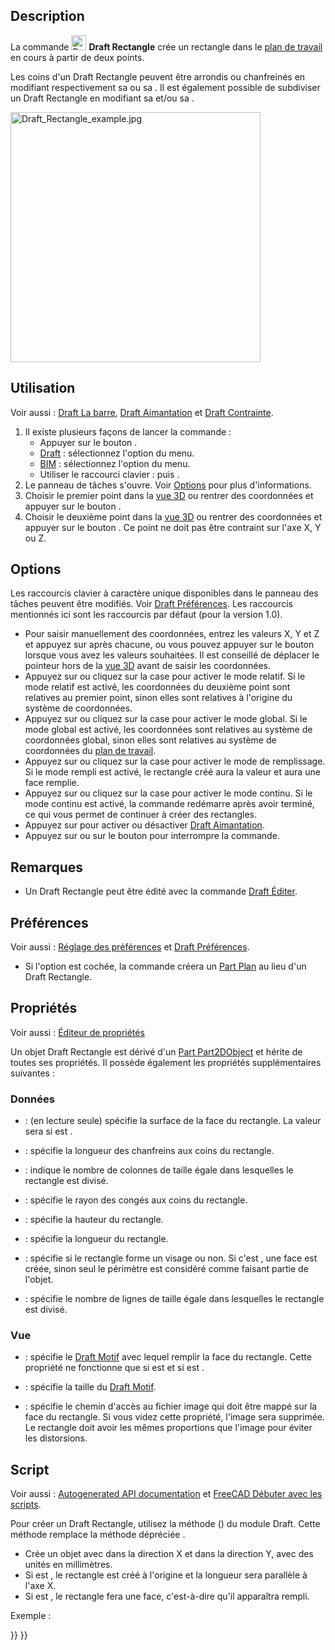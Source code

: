 <languages/>

{{Docnav/fr
|[[Draft_Ellipse/fr|Ellipse]]
|[[Draft_Polygon/fr|Polygone]]
|[[Draft_Workbench/fr|Atelier Draft]]
|IconL=Draft_Ellipse.svg 
|IconR=Draft_Polygon.svg 
|IconC=Workbench_Draft.svg
}}

{{GuiCommand/fr
|Name=Draft Rectangle
|Name/fr=Draft Rectangle
|MenuLocation=Draft : Formes → Rectangle<br><br>BIM : Formes 2D → Rectangle
|Workbenches=[[Draft_Workbench/fr|Draft]], [[BIM_Workbench/fr|BIM]]
|Shortcut={{KEY|R}} {{KEY|E}}
|Version=0.7
}}

==Description==

La commande [[Image:Draft_Rectangle.svg|24px]] '''Draft Rectangle''' crée un rectangle dans le [[Draft_SelectPlane/fr|plan de travail]] en cours à partir de deux points.

Les coins d'un Draft Rectangle peuvent être arrondis ou chanfreinés en modifiant respectivement sa {{PropertyData|Fillet Radius}} ou sa {{PropertyData|Chamfer Size}}. Il est également possible de subdiviser un Draft Rectangle en modifiant sa {{PropertyData|Columns}} et/ou sa {{PropertyData|Rows}}.

[[Image:Draft_Rectangle_example.jpg|400px]]
{{Caption|Rectangle défini par deux points}}

<span id="Usage"></span>
==Utilisation==

Voir aussi : [[Draft_Tray/fr|Draft La barre]], [[Draft_Snap/fr|Draft Aimantation]] et [[Draft_Constrain/fr|Draft Contrainte]].

# Il existe plusieurs façons de lancer la commande :
#* Appuyer sur le bouton {{Button|[[Image:Draft_Rectangle.svg|16px]] [[Draft_Rectangle/fr|Rectangle]]}}.
#* [[Draft_Workbench/fr|Draft]] : sélectionnez l'option {{MenuCommand|Formes → [[Image:Draft_Rectangle.svg|16px]] Rectangle}} du menu.
#* [[BIM_Workbench/fr|BIM]] : sélectionnez l'option {{MenuCommand|Formes 2D → [[Image:Draft_Rectangle.svg|16px]] Rectangle}} du menu.
#* Utiliser le raccourci clavier : {{KEY|R}} puis {{KEY|E}}.
# Le panneau de tâches {{MenuCommand|Rectangle}} s'ouvre. Voir [[#Options|Options]] pour plus d'informations.
# Choisir le premier point dans la [[3D_view/fr|vue 3D]] ou rentrer des coordonnées et appuyer sur le bouton {{Button|[[Image:Draft_AddPoint.svg|16px]] Entrer un point}}.
# Choisir le deuxième point dans la [[3D_view/fr|vue 3D]] ou rentrer des coordonnées et appuyer sur le bouton {{Button|[[Image:Draft_AddPoint.svg|16px]] Entrer un point}}. Ce point ne doit pas être contraint sur l'axe X, Y ou Z.

==Options==

Les raccourcis clavier à caractère unique disponibles dans le panneau des tâches peuvent être modifiés. Voir [[Draft_Preferences/fr|Draft Préférences]]. Les raccourcis mentionnés ici sont les raccourcis par défaut (pour la version 1.0).

<div class="mw-translate-fuzzy">
* Pour saisir manuellement des coordonnées, entrez les valeurs X, Y et Z et appuyez sur {{KEY|Entrée}} après chacune, ou vous pouvez appuyer sur le bouton {{Button|[[Image:Draft_AddPoint.svg|16px]] Entrer un point}} lorsque vous avez les valeurs souhaitées. Il est conseillé de déplacer le pointeur hors de la [[3D_view/fr|vue 3D]] avant de saisir les coordonnées.
* Appuyez sur {{KEY|R}} ou cliquez sur la case {{MenuCommand|Relatif}} pour activer le mode relatif. Si le mode relatif est activé, les coordonnées du deuxième point sont relatives au premier point, sinon elles sont relatives à l'origine du système de coordonnées.
* Appuyez sur {{KEY|G}} ou cliquez sur la case {{MenuCommand|Global}} pour activer le mode global. Si le mode global est activé, les coordonnées sont relatives au système de coordonnées global, sinon elles sont relatives au système de coordonnées du [[Draft_SelectPlane/fr|plan de travail]].
* Appuyez sur {{KEY|F}} ou cliquez sur la case {{MenuCommand|Remplir}} pour activer le mode de remplissage. Si le mode rempli est activé, le rectangle créé aura la valeur {{PropertyData|Make Face}} {{TRUE}} et aura une face remplie.
* Appuyez sur {{KEY|N}} ou cliquez sur la case {{MenuCommand|Continuer}} pour activer le mode continu. Si le mode continu est activé, la commande redémarre après avoir terminé, ce qui vous permet de continuer à créer des rectangles.
* Appuyez sur {{KEY|S}} pour activer ou désactiver [[Draft_Snap/fr|Draft Aimantation]].
* Appuyez sur {{KEY|Échap}} ou sur le bouton {{Button|Fermer}} pour interrompre la commande.
</div>

<span id="Notes"></span>
==Remarques==

* Un Draft Rectangle peut être édité avec la commande [[Draft_Edit/fr|Draft Éditer]].

<span id="Preferences"></span>
==Préférences==

Voir aussi : [[Preferences_Editor/fr|Réglage des préférences]] et [[Draft_Preferences/fr|Draft Préférences]].

* Si l'option {{MenuCommand|Édition → Préférences... → Draft → Général → Créer des primitives Part si possible}} est cochée, la commande créera un [[Part_Plane/fr|Part Plan]] au lieu d'un Draft Rectangle.

<span id="Properties"></span>
==Propriétés==

Voir aussi : [[Property_editor/fr|Éditeur de propriétés]]

Un objet Draft Rectangle est dérivé d'un [[Part_Part2DObject/fr|Part Part2DObject]] et hérite de toutes ses propriétés. Il possède également les propriétés supplémentaires suivantes :

<span id="Data"></span>
===Données===

{{TitleProperty|Draft}}

* {{PropertyData|Area|Area}} : (en lecture seule) spécifie la surface de la face du rectangle. La valeur sera {{value|0.0}} si {{PropertyData|Make Face}} est {{FALSE}}.
* {{PropertyData|Chamfer Size|Length}} : spécifie la longueur des chanfreins aux coins du rectangle.
* {{PropertyData|Columns|Integer}} : indique le nombre de colonnes de taille égale dans lesquelles le rectangle est divisé.
* {{PropertyData|Fillet Radius|Length}} : spécifie le rayon des congés aux coins du rectangle.
* {{PropertyData|Height|Distance}} : spécifie la hauteur du rectangle.
* {{PropertyData|Length|Distance}} : spécifie la longueur du rectangle.
* {{PropertyData|Make Face|Bool}} : spécifie si le rectangle forme un visage ou non. Si c'est {{TRUE}}, une face est créée, sinon seul le périmètre est considéré comme faisant partie de l'objet.
* {{PropertyData|Rows|Integer}} : spécifie le nombre de lignes de taille égale dans lesquelles le rectangle est divisé.

<span id="View"></span>
=== Vue ===

{{TitleProperty|Draft}}

* {{PropertyView|Pattern|Enumeration}} : spécifie le [[Draft_Pattern/fr|Draft Motif]] avec lequel remplir la face du rectangle. Cette propriété ne fonctionne que si {{PropertyData|Make Face}} est {{TRUE}} et si {{PropertyView|Display Mode}} est {{value|Flat Lines}}.
* {{PropertyView|Pattern Size|Float}} : spécifie la taille du [[Draft_Pattern/fr|Draft Motif]].
* {{PropertyView|Texture Image|File}} : spécifie le chemin d'accès au fichier image qui doit être mappé sur la face du rectangle. Si vous videz cette propriété, l'image sera supprimée. Le rectangle doit avoir les mêmes proportions que l'image pour éviter les distorsions.

<span id="Scripting"></span>
==Script==

Voir aussi : [https://freecad.github.io/SourceDoc/ Autogenerated API documentation] et [[FreeCAD_Scripting_Basics/fr|FreeCAD Débuter avec les scripts]].

Pour créer un Draft Rectangle, utilisez la méthode {{incode|make_rectangle}} ({{Version/fr|0.19}}) du module Draft. Cette méthode remplace la méthode dépréciée {{incode|makeRectangle}}.

{{Code|code=
rectangle = make_rectangle(length, height, placement=None, face=None, support=None)
}}

* Crée un objet {{incode|rectangle}} avec {{incode|length}} dans la direction X et {{incode|height}} dans la direction Y, avec des unités en millimètres.
* Si {{incode|placement}} est {{incode|None}}, le rectangle est créé à l'origine et la longueur sera parallèle à l'axe X.
* Si {{incode|face}} est {{incode|True}}, le rectangle fera une face, c'est-à-dire qu'il apparaîtra rempli.

Exemple :
{{Code|code=
import FreeCAD as App
import Draft

doc = App.newDocument()

rectangle1 = Draft.make_rectangle(4000, 1000)
rectangle2 = Draft.make_rectangle(1000, 4000)

zaxis = App.Vector(0, 0, 1)
p3 = App.Vector(1000, 1000, 0)
place3 = App.Placement(p3, App.Rotation(zaxis, 45))

rectangle3 = Draft.make_rectangle(3500, 250, placement=place3)

doc.recompute()
}}


{{Docnav/fr
|[[Draft_Ellipse/fr|Ellipse]]
|[[Draft_Polygon/fr|Polygone]]
|[[Draft_Workbench/fr|Atelier Draft]]
|IconL=Draft_Ellipse.svg 
|IconR=Draft_Polygon.svg 
|IconC=Workbench_Draft.svg
}}

{{Draft Tools navi{{#translation:}}}}
{{Userdocnavi{{#translation:}}}}